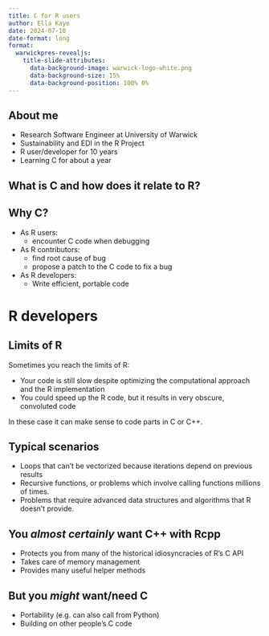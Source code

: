 ```yaml
---
title: C for R users
author: Ella Kaye
date: 2024-07-10
date-format: long
format: 
  warwickpres-revealjs: 
    title-slide-attributes: 
      data-background-image: warwick-logo-white.png
      data-background-size: 15%
      data-background-position: 100% 0%
---
```


## About me 

::: {.incremental}
- Research Software Engineer at University of Warwick
- Sustainability and EDI in the R Project
- R user/developer for 10 years
- Learning C for about a year
:::

## What is C and how does it relate to R?

## Why C?

- As R users: 
  - encounter C code when debugging
- As R contributors: 
  - find root cause of bug 
  - propose a patch to the C code to fix a bug
- As R developers:
  - Write efficient, portable code

# R developers {.inverse}

## Limits of R

Sometimes you reach the limits of R:

- Your code is still slow despite optimizing the computational approach and the R implementation
- You could speed up the R code, but it results in very obscure, convoluted code

In these case it can make sense to code parts in C or C++.

## Typical scenarios

- Loops that can’t be vectorized because iterations depend on previous results
- Recursive functions, or problems which involve calling functions millions of times.
- Problems that require advanced data structures and algorithms that R doesn’t provide.

## You *almost certainly* want C++ with Rcpp

- Protects you from many of the historical idiosyncracies of R's C API
- Takes care of memory management
- Provides many useful helper methods

## But you *might* want/need C

- Portability (e.g. can also call from Python)
- Building on other people's C code

```{=html}
<!-- needs to be last chunk of presentation otherwise creates an extra slide -->
<!-- requires Quarto v1.3 -->
<!-- tint80 for border, tint20 for title -->
<!-- this should hopefully no longer be necessary in a future version of Quarto -->
<!-- https://github.com/quarto-dev/quarto-cli/issues/5038 -->
<style type="text/css">
div.callout-note {
  border-left-color: #00A9CE !important;
}

div.callout-note.callout-style-default .callout-title {
  background-color: #B3E5F0 !important;
}

div.callout-warning {
  border-left-color: #CB333B !important;
}

div.callout-warning.callout-style-default .callout-title {
  background-color: #EEC3C3 !important;
}

div.callout-tip {
  border-left-color: #6DCDB8 !important;
}

div.callout-tip.callout-style-default .callout-title {
  background-color: #D3F0EB !important;
}

div.callout-important {
  border-left-color: #F1BE48 !important;
}

div.callout-important.callout-style-default .callout-title {
  background-color: #FAECC8 !important;
}

div.callout-caution {
  border-left-color: #E87722 !important;
}

div.callout-caution.callout-style-default .callout-title {
  background-color: #F8D5BC !important;
}
</style>
```
